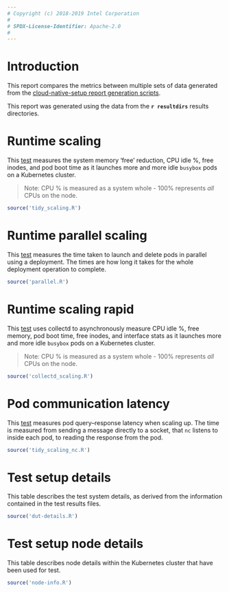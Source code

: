 ```yaml
---
# Copyright (c) 2018-2019 Intel Corporation
#
# SPDX-License-Identifier: Apache-2.0
#
---
```

\pagebreak

# Introduction
This report compares the metrics between multiple sets of data generated from
the [cloud-native-setup report generation scripts](https://github.com/clearlinux/cloud-native-setup/metrics/report/README.md).

This report was generated using the data from the **`r resultdirs`** results directories.

\pagebreak

# Runtime scaling
This [test](https://github.com/clearlinux/cloud-native-setup/metrics/scaling/k8s_scale.sh)
measures the system memory 'free' reduction, CPU idle %, free inodes, and pod boot time as
it launches more and more idle `busybox` pods on a Kubernetes cluster.

> Note: CPU % is measured as a system whole - 100% represents *all* CPUs on the node.

```r
source('tidy_scaling.R')
```

\pagebreak

# Runtime parallel scaling
This [test](https://github.com/clearlinux/cloud-native-setup/metrics/scaling/k8s_parallel.sh)
measures the time taken to launch and delete pods in parallel using a deployment. The times
are how long it takes for the whole deployment operation to complete.

```r
source('parallel.R')
```

\pagebreak

# Runtime scaling rapid
This [test](https://github.com/clearlinux/cloud-native-setup/metrics/scaling/k8s_scale_fast.sh)
uses collectd to asynchronously measure CPU idle %, free memory, pod boot time, free inodes,
and interface stats as it launches more and more idle `busybox` pods on a Kubernetes cluster.

> Note: CPU % is measured as a system whole - 100% represents *all* CPUs on the node.

```r
source('collectd_scaling.R')
```

\pagebreak

# Pod communication latency
This [test](https://github.com/clearlinux/cloud-native-setup/metrics/scaling/k8s_scale_nc.sh)
measures pod query--response latency when scaling up. The
time is measured from sending a message directly to a socket, that `nc`
listens to inside each pod, to reading the response from the pod.

```r
source('tidy_scaling_nc.R')
```

\pagebreak

# Test setup details

This table describes the test system details, as derived from the information contained
in the test results files.


```r
source('dut-details.R')
```

\pagebreak

# Test setup node details

This table describes node details within the Kubernetes cluster that have been used for test.

```r
source('node-info.R')
```
